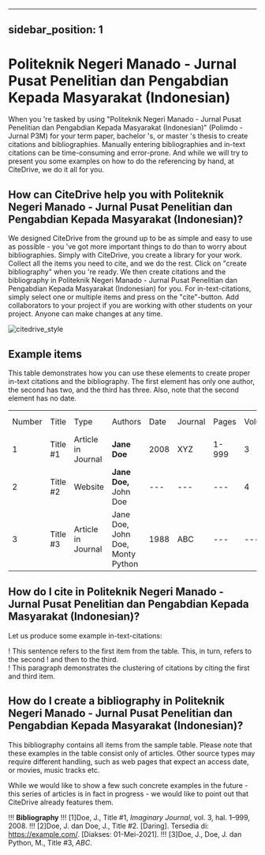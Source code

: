 
---
sidebar_position: 1
---

# Politeknik Negeri Manado - Jurnal Pusat Penelitian dan Pengabdian Kepada Masyarakat (Indonesian)

When you 're tasked by using "Politeknik Negeri Manado - Jurnal Pusat Penelitian dan Pengabdian Kepada Masyarakat (Indonesian)" (Polimdo - Jurnal P3M) for your term paper, bachelor 's, or master 's thesis to create citations and bibliographies.
Manually entering bibliographies and in-text citations can be time-consuming and error-prone. And while we will try to present you some examples on how to do the referencing by hand, at CiteDrive, we do it all for you.

<!---
## About  Politeknik Negeri Manado - Jurnal Pusat Penelitian dan Pengabdian Kepada Masyarakat (Indonesian)

* Title: Politeknik Negeri Manado - Jurnal Pusat Penelitian dan Pengabdian Kepada Masyarakat (Indonesian)
* Short Title (Id): Polimdo - Jurnal P3M)
* Authors: Politeknik Negeri Manado - Jurnal Pusat Penelitian dan Pengabdian Kepada Masyarakat (Indonesian)
* Download: Politeknik Negeri Manado - Jurnal Pusat Penelitian dan Pengabdian Kepada Masyarakat (Indonesian)
 --->

## How can CiteDrive help you with Politeknik Negeri Manado - Jurnal Pusat Penelitian dan Pengabdian Kepada Masyarakat (Indonesian)?

We designed CiteDrive from the ground up to be as simple and easy to use as possible - you 've got more important things to do than to worry about bibliographies. Simply with CiteDrive, you create a library for your work. Collect all the items you need to cite, and we do the rest. Click on "create bibliography" when you 're ready. We then create citations and the bibliography in Politeknik Negeri Manado - Jurnal Pusat Penelitian dan Pengabdian Kepada Masyarakat (Indonesian) for you. For in-text-citations, simply select one or multiple items and press on the "cite"-button. Add collaborators to your project if you are working with other students on your project. Anyone can make changes at any time.


![citedrive_style](images/politeknik-negeri-manado--jurnal-pusat-penelitian-dan-pengabdian-kepada-masyarakat-indonesian.svg "Choose Politeknik Negeri Manado - Jurnal Pusat Penelitian dan Pengabdian Kepada Masyarakat (Indonesian) in the CiteDrive App")


## Example items

This table demonstrates how you can use these elements to create proper in-text citations and the bibliography. The first element has only one author, the second has two, and the third has three. Also, note that the second element has no date.


<table>
  <tr>
   <td>Number
   </td>
   <td>Title
   </td>
   <td>Type
   </td>
   <td>Authors
   </td>
   <td>Date
   </td>
   <td>Journal
   </td>
   <td>Pages
   </td>
   <td>Volume
   </td>
   <td>Issue
   </td>
   <td>Access Date
   </td>
  </tr>
  <tr>
   <td>1
   </td>
   <td>Title #1
   </td>
   <td>Article in Journal
   </td>
   <td><strong>Jane Doe</strong>
   </td>
   <td>2008
   </td>
   <td>XYZ
   </td>
   <td>1-999
   </td>
   <td>3
   </td>
   <td>2
   </td>
   <td>--
   </td>
  </tr>
  <tr>
   <td>
2
   </td>
   <td>Title #2
   </td>
   <td>Website
   </td>
   <td><strong>Jane Doe, </strong>John Doe
   </td>
   <td>---
   </td>
   <td>---
   </td>
   <td>---
   </td>
   <td>4
   </td>
   <td>---
   </td>
   <td>2020-05-01
   </td>
  </tr>
  <tr>
   <td>3
   </td>
   <td>Title #3
   </td>
   <td>Article in Journal
   </td>
   <td>Jane Doe, John Doe, Monty Python
   </td>
   <td>1988
   </td>
   <td>ABC
   </td>
   <td>---
   </td>
   <td>---
   </td>
   <td>16
   </td>
   <td>---
   </td>
  </tr>
</table>



## How do I cite in  Politeknik Negeri Manado - Jurnal Pusat Penelitian dan Pengabdian Kepada Masyarakat (Indonesian)?

Let us produce some example in-text-citations:

! This sentence refers to the first item from the table.  This, in turn, refers to the second 
! and then to the third.  
! This paragraph demonstrates the clustering of citations by citing the first and third item. 



## How do I create a bibliography in Politeknik Negeri Manado - Jurnal Pusat Penelitian dan Pengabdian Kepada Masyarakat (Indonesian)?

This bibliography contains all items from the sample table. Please note that these examples in the table consist only of articles. Other source types may require different handling, such as web pages that expect an access date, or movies, music tracks etc.

While we would like to show a few such concrete examples in the future - this series of articles is in fact in progress - we would like to point out that CiteDrive already features them.


!!! **Bibliography**
!!! [1]Doe, J., Title #1, <i>Imaginary Journal</i>, vol. 3, hal. 1–999, 2008.
!!! [2]Doe, J. dan Doe, J., Title #2. [Daring]. Tersedia di: https://example.com/. [Diakses: 01-Mei-2021].
!!! [3]Doe, J., Doe, J. dan Python, M., Title #3, <i>ABC</i>.


```
        